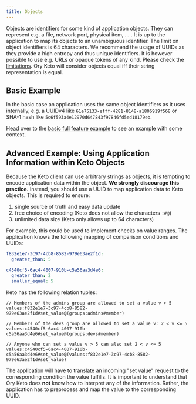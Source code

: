 ```yaml
---
title: Objects
---
```


Objects are identifiers for some kind of application objects. They can represent
e.g. a file, network port, physical item, ... . It is up to the application to
map its objects to an unambiguous identifier. The limit on object identifiers is
64 characters. We recommend the usage of UUIDs as they provide a high entropy
and thus unique identifiers. It is however possible to use e.g. URLs or opaque
tokens of any kind. Please check the
[limitations](#advanced-example-using-application-information-within-keto-objects).
Ory Keto will consider objects equal iff their string representation is equal.

## Basic Example

In the basic case an application uses the same object identifiers as it uses
internally, e.g. a UUIDv4 like `61e75133-efff-4281-8148-a1806919f568` or SHA-1
hash like `5c6f593a4e12970d647843f97846fd5ed18179eb`.

Head over to the
[basic full feature example](../examples/olymp-file-sharing.mdx) to see an
example with some context.

## Advanced Example: Using Application Information within Keto Objects

Because the Keto client can use arbitrary strings as objects, it is tempting to
encode application data within the object. **We strongly discourage this
practice.** Instead, you should use a UUID to map application data to Keto
objects. This is required to ensure:

1. single source of truth and easy data update
2. free choice of encoding (Keto does not allow the characters `:#@`)
3. unlimited data size (Keto only allows up to 64 characters)

For example, this could be used to implement checks on value ranges. The
application knows the following mapping of comparison conditions and UUIDs:

```yml
f832e1e7-3c97-4cb8-8582-979e63ae2f1d:
  greater_than: 5

c4540cf5-6ac4-4007-910b-c5a56aa3d4e6:
  greater_than: 2
  smaller_equal: 5
```

Keto has the following relation tuples:

```keto-relation-tuples
// Members of the admins group are allowed to set a value v > 5
values:f832e1e7-3c97-4cb8-8582-979e63ae2f1d#set_value@(groups:admins#member)

// Members of the devs group are allowed to set a value v: 2 < v <= 5
values:c4540cf5-6ac4-4007-910b-c5a56aa3d4e6#set_value@(groups:devs#member)

// Anyone who can set a value v > 5 can also set 2 < v <= 5
values:c4540cf5-6ac4-4007-910b-c5a56aa3d4e6#set_value@(values:f832e1e7-3c97-4cb8-8582-979e63ae2f1d#set_value)
```

The application will have to translate an incoming "set value" request to the
corresponding condition the value fulfills. It is important to understand that
Ory Keto does **not** know how to interpret any of the information. Rather, the
application has to preprocess and map the value to the corresponding UUID.
